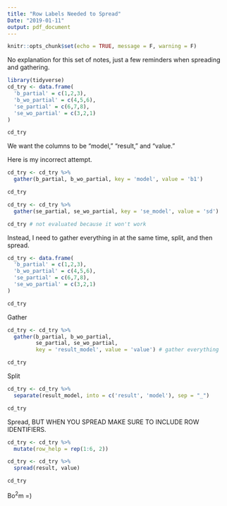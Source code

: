 ```yaml
---
title: "Row Labels Needed to Spread"
Date: "2019-01-11"
output: pdf_document
---
```


```r
knitr::opts_chunk$set(echo = TRUE, message = F, warning = F)
```

No explanation for this set of notes, just a few reminders when spreading and gathering.

```r
library(tidyverse)
cd_try <- data.frame(
  'b_partial' = c(1,2,3),
  'b_wo_partial' = c(4,5,6),
  'se_partial' = c(6,7,8),
  'se_wo_partial' = c(3,2,1)
)

cd_try

```

We want the columns to be "model," "result," and "value."

Here is my incorrect attempt.

```r
cd_try <- cd_try %>%
  gather(b_partial, b_wo_partial, key = 'model', value = 'b1') 

cd_try

```

```r

cd_try <- cd_try %>%
  gather(se_partial, se_wo_partial, key = 'se_model', value = 'sd')

cd_try # not evaluated because it won't work
```

Instead, I need to gather everything in at the same time, split, and then spread.

```r
cd_try <- data.frame(
  'b_partial' = c(1,2,3),
  'b_wo_partial' = c(4,5,6),
  'se_partial' = c(6,7,8),
  'se_wo_partial' = c(3,2,1)
)

cd_try
```

Gather

```r
cd_try <- cd_try %>%
  gather(b_partial, b_wo_partial, 
         se_partial, se_wo_partial,
         key = 'result_model', value = 'value') # gather everything

cd_try
```

Split

```r
cd_try <- cd_try %>%
  separate(result_model, into = c('result', 'model'), sep = "_")

cd_try

```

Spread, BUT WHEN YOU SPREAD MAKE SURE TO INCLUDE ROW IDENTIFIERS.

```r
cd_try <- cd_try %>%
  mutate(row_help = rep(1:6, 2))

cd_try <- cd_try %>%
  spread(result, value)

cd_try
```


Bo$^2$m =)
